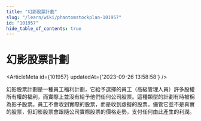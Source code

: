 ```yaml
---
title: "幻影股票計劃"
slug: "/learn/wiki/phantomstockplan-101957"
id: "101957"
hide_table_of_contents: true
---
```



# 幻影股票計劃

<ArticleMeta id={101957} updatedAt={'2023-09-26 13:58:58'} />
<div className='border-solid border-b border-t-0 my-4 border-[var(--ifm-color-gray-300)]' />

幻影股票計劃是一種員工福利計劃，它給予選擇的員工（高級管理人員）許多股權所有權的福利，而實際上並沒有給予他們任何公司股票。這種類型的計劃有時被稱為影子股票。員工不會收到實際的股票，而是收到虛擬的股票。儘管它並不是真實的股票，但幻影股票會跟隨公司實際股票的價格走勢，支付任何由此產生的利潤。
